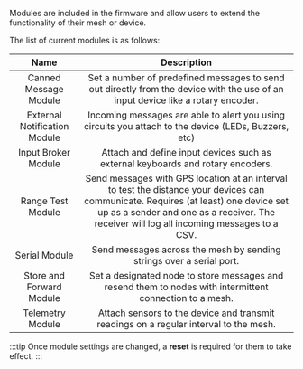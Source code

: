Modules are included in the firmware and allow users to extend the functionality of their mesh or device.

The list of current modules is as follows:

| Name | Description |
|:----:|:-----------:|
| Canned Message Module | Set a number of predefined messages to send out directly from the device with the use of an input device like a rotary encoder. |
| External Notification Module | Incoming messages are able to alert you using circuits you attach to the device (LEDs, Buzzers, etc) |
| Input Broker Module | Attach and define input devices such as external keyboards and rotary encoders. |
| Range Test Module | Send messages with GPS location at an interval to test the distance your devices can communicate. Requires (at least) one device set up as a sender and one as a receiver. The receiver will log all incoming messages to a CSV. |
| Serial Module | Send messages across the mesh by sending strings over a serial port. |
| Store and Forward Module | Set a designated node to store messages and resend them to nodes with intermittent connection to a mesh. |
| Telemetry Module | Attach sensors to the device and transmit readings on a regular interval to the mesh. |

:::tip
Once module settings are changed, a **reset** is required for them to take effect.
:::
